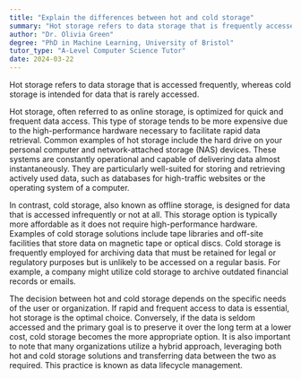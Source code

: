 ```yaml
---
title: "Explain the differences between hot and cold storage"
summary: "Hot storage refers to data storage that is frequently accessed, while cold storage is for data that is rarely accessed."
author: "Dr. Olivia Green"
degree: "PhD in Machine Learning, University of Bristol"
tutor_type: "A-Level Computer Science Tutor"
date: 2024-03-22
---
```


Hot storage refers to data storage that is accessed frequently, whereas cold storage is intended for data that is rarely accessed.

Hot storage, often referred to as online storage, is optimized for quick and frequent data access. This type of storage tends to be more expensive due to the high-performance hardware necessary to facilitate rapid data retrieval. Common examples of hot storage include the hard drive on your personal computer and network-attached storage (NAS) devices. These systems are constantly operational and capable of delivering data almost instantaneously. They are particularly well-suited for storing and retrieving actively used data, such as databases for high-traffic websites or the operating system of a computer.

In contrast, cold storage, also known as offline storage, is designed for data that is accessed infrequently or not at all. This storage option is typically more affordable as it does not require high-performance hardware. Examples of cold storage solutions include tape libraries and off-site facilities that store data on magnetic tape or optical discs. Cold storage is frequently employed for archiving data that must be retained for legal or regulatory purposes but is unlikely to be accessed on a regular basis. For example, a company might utilize cold storage to archive outdated financial records or emails.

The decision between hot and cold storage depends on the specific needs of the user or organization. If rapid and frequent access to data is essential, hot storage is the optimal choice. Conversely, if the data is seldom accessed and the primary goal is to preserve it over the long term at a lower cost, cold storage becomes the more appropriate option. It is also important to note that many organizations utilize a hybrid approach, leveraging both hot and cold storage solutions and transferring data between the two as required. This practice is known as data lifecycle management.
    